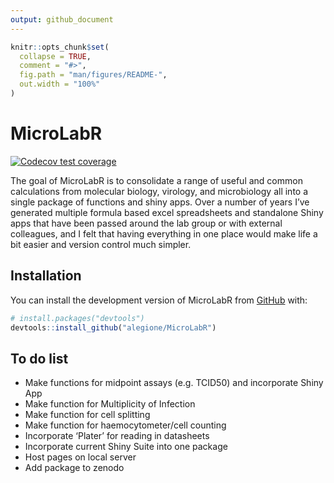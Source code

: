 ```yaml
---
output: github_document
---
```


<!-- README.md is generated from README.Rmd. Please edit that file -->

```r
knitr::opts_chunk$set(
  collapse = TRUE,
  comment = "#>",
  fig.path = "man/figures/README-",
  out.width = "100%"
)
```

# MicroLabR

<!-- badges: start -->

[![Codecov test coverage](https://codecov.io/gh/alegione/MicroLabR/branch/master/graph/badge.svg)](https://app.codecov.io/gh/alegione/MicroLabR?branch=master)

<!-- badges: end -->

The goal of MicroLabR is to consolidate a range of useful and common calculations from molecular biology, virology, and microbiology all into a single package of functions and shiny apps. Over a number of years I've generated multiple formula based excel spreadsheets and standalone Shiny apps that have been passed around the lab group or with external colleagues, and I felt that having everything in one place would make life a bit easier and version control much simpler.

## Installation

You can install the development version of MicroLabR from [GitHub](https://github.com/) with:

``` r
# install.packages("devtools")
devtools::install_github("alegione/MicroLabR")
```

## To do list

-   Make functions for midpoint assays (e.g. TCID50) and incorporate Shiny App
-   Make function for Multiplicity of Infection
-   Make function for cell splitting
-   Make function for haemocytometer/cell counting
-   Incorporate 'Plater' for reading in datasheets
-   Incorporate current Shiny Suite into one package
-   Host pages on local server
-   Add package to zenodo
